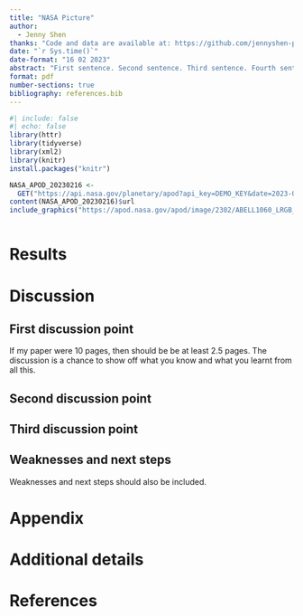 ```yaml
---
title: "NASA Picture"
author: 
  - Jenny Shen
thanks: "Code and data are available at: https://github.com/jennyshen-playground/new-version-2.0.git."
date: "`r Sys.time()`"
date-format: "16 02 2023"
abstract: "First sentence. Second sentence. Third sentence. Fourth sentence."
format: pdf
number-sections: true
bibliography: references.bib
---
```


```r
#| include: false
#| echo: false
library(httr)
library(tidyverse)
library(xml2)
library(knitr)
install.packages("knitr")

NASA_APOD_20230216 <-
  GET("https://api.nasa.gov/planetary/apod?api_key=DEMO_KEY&date=2023-02-16")
content(NASA_APOD_20230216)$url
include_graphics("https://apod.nasa.gov/apod/image/2302/ABELL1060_LRGB_NASA_1024.jpg")
```
```r

```

# Results

# Discussion

## First discussion point {#sec-first-point}

If my paper were 10 pages, then should be be at least 2.5 pages. The discussion is a chance to show off what you know and what you learnt from all this. 

## Second discussion point

## Third discussion point

## Weaknesses and next steps

Weaknesses and next steps should also be included.

\newpage

\appendix

# Appendix {-}


# Additional details


\newpage


# References


